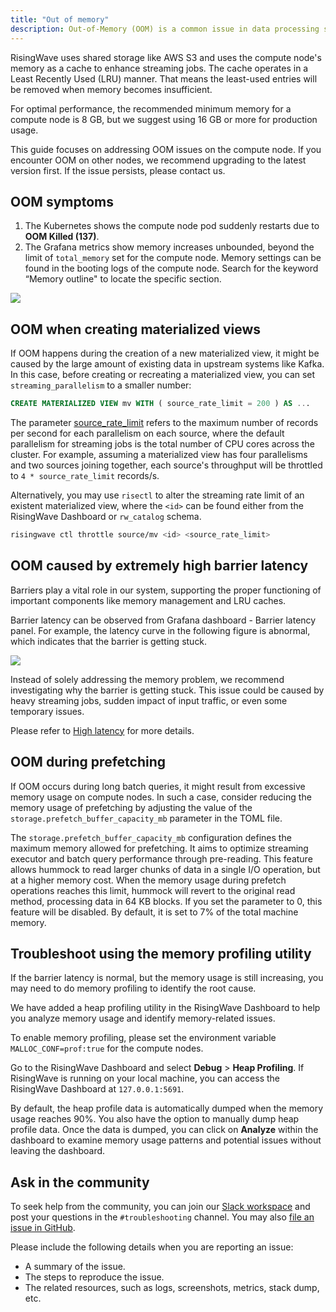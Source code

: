 ```yaml
---
title: "Out of memory"
description: Out-of-Memory (OOM) is a common issue in data processing systems that can have multiple causes. This guide aims to help you identify the root causes of OOM errors and efficiently resolve the issues.
---
```


RisingWave uses shared storage like AWS S3 and uses the compute node's memory as a cache to enhance streaming jobs. The cache operates in a Least Recently Used (LRU) manner. That means the least-used entries will be removed when memory becomes insufficient.

For optimal performance, the recommended minimum memory for a compute node is 8 GB, but we suggest using 16 GB or more for production usage.

This guide focuses on addressing OOM issues on the compute node. If you encounter OOM on other nodes, we recommend upgrading to the latest version first. If the issue persists, please contact us.

## OOM symptoms

1. The Kubernetes shows the compute node pod suddenly restarts due to **OOM Killed (137)**.
2. The Grafana metrics show memory increases unbounded, beyond the limit of `total_memory` set for the compute node. Memory settings can be found in the booting logs of the compute node. Search for the keyword “Memory outline" to locate the specific section.
<Frame>
  <img src="/images/current/troubleshoot-oom/oom-symptom.png"/>
</Frame>

## OOM when creating materialized views

If OOM happens during the creation of a new materialized view, it might be caused by the large amount of existing data in upstream systems like Kafka. In this case, before creating or recreating a materialized view, you can set `streaming_parallelism` to a smaller number:

```sql
CREATE MATERIALIZED VIEW mv WITH ( source_rate_limit = 200 ) AS ...
```

The parameter [source\_rate\_limit](/operate/view-configure-runtime-parameters#how-to-view-runtime-parameters) refers to the maximum number of records per second for each parallelism on each source, where the default parallelism for streaming jobs is the total number of CPU cores across the cluster. For example, assuming a materialized view has four parallelisms and two sources joining together, each source's throughput will be throttled to `4 * source_rate_limit` records/s.

Alternatively, you may use `risectl` to alter the streaming rate limit of an existent materialized view, where the `<id>` can be found either from the RisingWave Dashboard or `rw_catalog` schema.

```bash
risingwave ctl throttle source/mv <id> <source_rate_limit>
```

## OOM caused by extremely high barrier latency

Barriers play a vital role in our system, supporting the proper functioning of important components like memory management and LRU caches.

Barrier latency can be observed from Grafana dashboard - Barrier latency panel. For example, the latency curve in the following figure is abnormal, which indicates that the barrier is getting stuck.
<Frame>
  <img src="/images/current/troubleshoot-oom/example_bad_barrier_latency.png"/>
</Frame>

Instead of solely addressing the memory problem, we recommend investigating why the barrier is getting stuck. This issue could be caused by heavy streaming jobs, sudden impact of input traffic, or even some temporary issues.

Please refer to [High latency](/performance/troubleshoot-high-latency) for more details.

## OOM during prefetching

If OOM occurs during long batch queries, it might result from excessive memory usage on compute nodes. In such a case, consider reducing the memory usage of prefetching by adjusting the value of the `storage.prefetch_buffer_capacity_mb` parameter in the TOML file.

The `storage.prefetch_buffer_capacity_mb` configuration defines the maximum memory allowed for prefetching. It aims to optimize streaming executor and batch query performance through pre-reading. This feature allows hummock to read larger chunks of data in a single I/O operation, but at a higher memory cost. When the memory usage during prefetch operations reaches this limit, hummock will revert to the original read method, processing data in 64 KB blocks. If you set the parameter to 0, this feature will be disabled. By default, it is set to 7% of the total machine memory.

## Troubleshoot using the memory profiling utility

If the barrier latency is normal, but the memory usage is still increasing, you may need to do memory profiling to identify the root cause.

We have added a heap profiling utility in the RisingWave Dashboard to help you analyze memory usage and identify memory-related issues.

<Note>


To enable memory profiling, please set the environment variable `MALLOC_CONF=prof:true` for the compute nodes.
</Note>

Go to the RisingWave Dashboard and select **Debug** \> **Heap Profiling**. If RisingWave is running on your local machine, you can access the RisingWave Dashboard at `127.0.0.1:5691`.

By default, the heap profile data is automatically dumped when the memory usage reaches 90%. You also have the option to manually dump heap profile data. Once the data is dumped, you can click on **Analyze** within the dashboard to examine memory usage patterns and potential issues without leaving the dashboard.

## Ask in the community

To seek help from the community, you can join our [Slack workspace](https://www.risingwave.com/slack) and post your questions in the `#troubleshooting` channel. You may also [file an issue in GitHub](https://github.com/risingwavelabs/risingwave/issues/new/choose).

Please include the following details when you are reporting an issue:

* A summary of the issue.
* The steps to reproduce the issue.
* The related resources, such as logs, screenshots, metrics, stack dump, etc.
